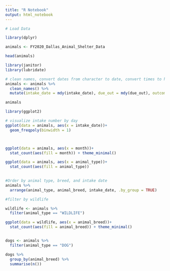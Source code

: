 ```yaml
---
title: "R Notebook"
output: html_notebook
---
```



```r
# Load Data

library(dplyr)

animals <- FY2020_Dallas_Animal_Shelter_Data

head(animals)
```

```r
library(janitor)
library(lubridate)

# clean names, convert dates from character to date, convert times to hms
animals <- animals %>% 
  clean_names() %>% 
  mutate(intake_date = mdy(intake_date), due_out = mdy(due_out), outcome_date = mdy(outcome_date), intake_time = hms(intake_time), outcome_time = hms(outcome_time))

animals
```
```r
library(ggplot2)

# visualize intake number by day 
ggplot(data = animals, aes(x = intake_date))+
  geom_freqpoly(binwidth = 1)



ggplot(data = animals, aes(x = month))+
  stat_count(aes(fill = month)) + theme_minimal()
```
 
```r
ggplot(data = animals, aes(x = animal_type))+
  stat_count(aes(fill = animal_type))
  
```
```r

#Order by animal type, breed, and intake date
animals %>% 
  arrange(animal_type, animal_breed, intake_date, .by_group = TRUE)
```
```r
#filter by wildlife

wildlife <- animals %>% 
  filter(animal_type == "WILDLIFE")

ggplot(data = wildlife, aes(x = animal_breed))+
  stat_count(aes(fill = animal_breed)) + theme_minimal()



```
```r
dogs <- animals %>% 
  filter(animal_type == "DOG")

dogs %>% 
  group_by(animal_breed) %>% 
  summarise(n())
```

